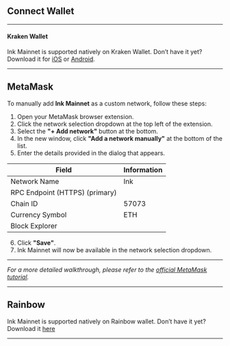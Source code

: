 
## Connect Wallet

<AddNetworkButton />

---

#### Kraken Wallet

Ink Mainnet is supported natively on Kraken Wallet. Don’t have it yet? Download it for [iOS](https://apps.apple.com/us/app/kraken-wallet-crypto-defi/id1626327149) or [Android](https://play.google.com/store/apps/details?id=com.kraken.superwallet&hl=en).

---

## MetaMask

To manually add **Ink Mainnet** as a custom network, follow these steps:

1. Open your MetaMask browser extension.  
2. Click the network selection dropdown at the top left of the extension.  
3. Select the **"+ Add network"** button at the bottom.  
4. In the new window, click **"Add a network manually"** at the bottom of the list.  
5. Enter the details provided in the dialog that appears.  

| Field                            | Information                                              |
| -------------------------------- | -------------------------------------------------------- |
| Network Name                     | Ink                                                      |
| RPC Endpoint (HTTPS) (primary)   | <CopyableCode code="https://rpc-gel.inkonchain.com" />   |
| Chain ID                         | 57073                                                    |
| Currency Symbol                  | ETH                                                      |
| Block Explorer                   | <CopyableCode code="https://explorer.inkonchain.com" />  |

6. Click **"Save"**.  
7. Ink Mainnet will now be available in the network selection dropdown.  
---

*For a more detailed walkthrough, please refer to the [official MetaMask tutorial](https://support.metamask.io/networks-and-sidechains/managing-networks/how-to-add-a-custom-network-rpc/).*

---

## Rainbow

Ink Mainnet is supported natively on Rainbow wallet. Don’t have it yet? Download it [here](https://rainbow.me/en/download)

---
